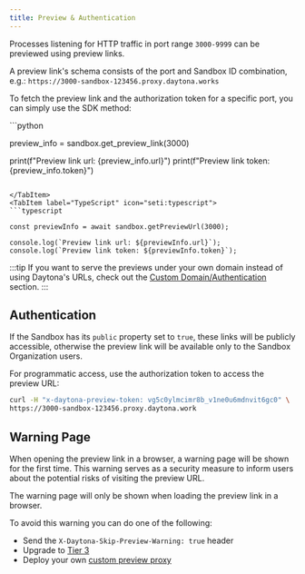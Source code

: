 ```yaml
---
title: Preview & Authentication
---
```



Processes listening for HTTP traffic in port range `3000-9999` can be previewed using preview links.

A preview link's schema consists of the port and Sandbox ID combination, e.g.:
`https://3000-sandbox-123456.proxy.daytona.works`

To fetch the preview link and the authorization token for a specific port, you can simply use the SDK method:

<Tabs>
<TabItem label="Python" icon="seti:python">
```python

preview_info = sandbox.get_preview_link(3000)

print(f"Preview link url: {preview_info.url}")
print(f"Preview link token: {preview_info.token}")

```

</TabItem>
<TabItem label="TypeScript" icon="seti:typescript">
```typescript

const previewInfo = await sandbox.getPreviewUrl(3000);

console.log(`Preview link url: ${previewInfo.url}`);
console.log(`Preview link token: ${previewInfo.token}`);

```

</TabItem>
</Tabs>

:::tip
If you want to serve the previews under your own domain instead of using Daytona's URLs, check out the [Custom Domain/Authentication](/docs/en/custom-domain-authentication) section.
:::

## Authentication

If the Sandbox has its `public` property set to `true`, these links will be publicly accessible, otherwise the preview link will be available only to the Sandbox Organization users.

For programmatic access, use the authorization token to access the preview URL:

```bash
curl -H "x-daytona-preview-token: vg5c0ylmcimr8b_v1ne0u6mdnvit6gc0" \
https://3000-sandbox-123456.proxy.daytona.work
```

## Warning Page

When opening the preview link in a browser, a warning page will be shown for the first time.
This warning serves as a security measure to inform users about the potential risks of visiting the preview URL.

The warning page will only be shown when loading the preview link in a browser.

To avoid this warning you can do one of the following:

- Send the `X-Daytona-Skip-Preview-Warning: true` header
- Upgrade to [Tier 3](/docs/en/limits)
- Deploy your own [custom preview proxy](/docs/en/custom-domain-authentication)
